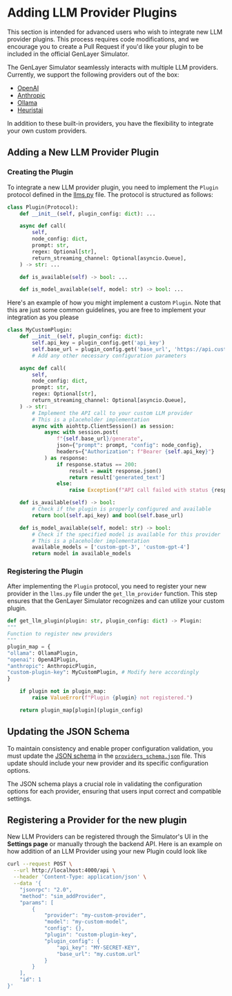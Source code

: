 
# Adding LLM Provider Plugins

<Callout type="info">
  This section is intended for advanced users who wish to integrate new LLM
  provider plugins. This process requires code modifications, and we encourage
  you to create a Pull Request if you'd like your plugin to be included in the
  official GenLayer Simulator.
</Callout>

The GenLayer Simulator seamlessly interacts with multiple LLM providers.
Currently, we support the following providers out of the box:

- [OpenAI](https://platform.openai.com/)
- [Anthropic](https://www.anthropic.com/)
- [Ollama](https://ollama.com/)
- [Heuristai](https://heurist.ai/)

In addition to these built-in providers, you have the flexibility to integrate your own custom providers.

## Adding a New LLM Provider Plugin

### Creating the Plugin

To integrate a new LLM provider plugin, you need to implement the `Plugin` protocol defined in the [llms.py](https://github.com/yeagerai/genlayer-simulator/blob/main/backend/node/genvm/llms.py) file. The protocol is structured as follows:

```python
class Plugin(Protocol):
    def __init__(self, plugin_config: dict): ...

    async def call(
        self,
        node_config: dict,
        prompt: str,
        regex: Optional[str],
        return_streaming_channel: Optional[asyncio.Queue],
    ) -> str: ...

    def is_available(self) -> bool: ...

    def is_model_available(self, model: str) -> bool: ...
```

Here's an example of how you might implement a custom `Plugin`. Note that this are just some common guidelines, you are free to implement your integration as you please

```python
class MyCustomPlugin:
    def __init__(self, plugin_config: dict):
        self.api_key = plugin_config.get('api_key')
        self.base_url = plugin_config.get('base_url', 'https://api.customllm.com')
        # Add any other necessary configuration parameters

    async def call(
        self,
        node_config: dict,
        prompt: str,
        regex: Optional[str],
        return_streaming_channel: Optional[asyncio.Queue],
    ) -> str:
        # Implement the API call to your custom LLM provider
        # This is a placeholder implementation
        async with aiohttp.ClientSession() as session:
            async with session.post(
                f"{self.base_url}/generate",
                json={"prompt": prompt, "config": node_config},
                headers={"Authorization": f"Bearer {self.api_key}"}
            ) as response:
                if response.status == 200:
                    result = await response.json()
                    return result['generated_text']
                else:
                    raise Exception(f"API call failed with status {response.status}")

    def is_available(self) -> bool:
        # Check if the plugin is properly configured and available
        return bool(self.api_key) and bool(self.base_url)

    def is_model_available(self, model: str) -> bool:
        # Check if the specified model is available for this provider
        # This is a placeholder implementation
        available_models = ['custom-gpt-3', 'custom-gpt-4']
        return model in available_models
```
### Registering the Plugin

After implementing the `Plugin` protocol, you need to register your new provider in the `llms.py` file under the `get_llm_provider` function. This step ensures that the GenLayer Simulator recognizes and can utilize your custom plugin.

```python
def get_llm_plugin(plugin: str, plugin_config: dict) -> Plugin:
"""
Function to register new providers
"""
plugin_map = {
"ollama": OllamaPlugin,
"openai": OpenAIPlugin,
"anthropic": AnthropicPlugin,
"custom-plugin-key": MyCustomPlugin, # Modify here accordingly
}

    if plugin not in plugin_map:
        raise ValueError(f"Plugin {plugin} not registered.")

    return plugin_map[plugin](plugin_config)

```

## Updating the JSON Schema

To maintain consistency and enable proper configuration validation, you must update the [JSON schema](https://json-schema.org/) in the [`providers_schema.json`](https://github.com/yeagerai/genlayer-simulator/blob/main/backend/node/create_nodes/providers_schema.json) file. This update should include your new provider and its specific configuration options.

The JSON schema plays a crucial role in validating the configuration options for each provider, ensuring that users input correct and compatible settings.

## Registering a Provider for the new plugin

New LLM Providers can be registered through the Simulator's UI in the **Settings page** or manually through the backend API. Here is an example on how addition of an LLM Provider using your new Plugin could look like

```sh
curl --request POST \
  --url http://localhost:4000/api \
  --header 'Content-Type: application/json' \
  --data '{
	"jsonrpc": "2.0",
	"method": "sim_addProvider",
	"params": [
		{
			"provider": "my-custom-provider",
			"model": "my-custom-model",
			"config": {},
			"plugin": "custom-plugin-key",
			"plugin_config": {
				"api_key": "MY-SECRET-KEY",
				"base_url": "my.custom.url"
			}
		}
	],
	"id": 1
}'
```
